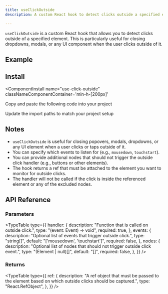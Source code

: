 ```yaml
---
title: useClickOutside
description: A custom React hook to detect clicks outside a specified element.

---
```



`useClickOutside` is a custom React hook that allows you to detect clicks outside of a specified element. This is particularly useful for closing dropdowns, modals, or any UI component when the user clicks outside of it.

## Example

<ComponentPreview
  name="use-click-outside-ex-01"
  classNameComponentContainer='min-h-[200px]'
/>


## Install
<ComponentInstall
  name="use-click-outside"
  classNameComponentContainer='min-h-[200px]'
>
<CLIInstall  name="use-click-outside"   />

<ManualInstall>

<Steps>

<Step>

Copy and paste the following code into your project

</Step>

<ComponentSource name="use-boolean"/>

<Step>

Update the import paths to match your project setup

</Step>

</Steps>


</ManualInstall>


</ComponentInstall>


## Notes

- `useClickOutside` is useful for closing popovers, modals, dropdowns, or any UI element when a user clicks or taps outside of it.
- You can specify which events to listen for (e.g., `mousedown`, `touchstart`).
- You can provide additional nodes that should not trigger the outside click handler (e.g., buttons or other elements).
- The hook returns a ref that must be attached to the element you want to monitor for outside clicks.
- The handler will not be called if the click is inside the referenced element or any of the excluded nodes.

## API Reference

### Parameters

<TypeTable
  type={{
    handler: {
      description: "Function that is called on outside click.",
      type: "(event: Event) => void",
      required: true,
    },
    events: {
      description: "Optional list of events that trigger outside click.",
      type: "string[]",
      default: "['mousedown', 'touchstart']",
      required: false,
    },
    nodes: {
      description: "Optional list of nodes that should not trigger outside click event.",
      type: "(Element | null)[]",
      default: "[]",
      required: false,
    },
  }}
/>

### Returns

<TypeTable
  type={{
    ref: {
      description: "A ref object that must be passed to the element based on which outside clicks should be captured.",
      type: "React.RefObject<T>",
    },
  }}
/>